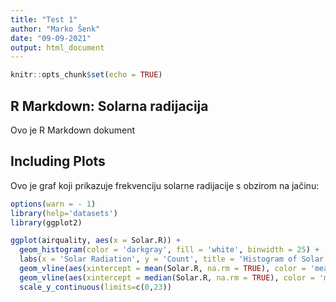 ```yaml
---
title: "Test 1"
author: "Marko Šenk"
date: "09-09-2021"
output: html_document
---
```


```r
knitr::opts_chunk$set(echo = TRUE)
```

## R Markdown: Solarna radijacija

Ovo je R Markdown dokument

## Including Plots

Ovo je graf koji prikazuje frekvenciju solarne radijacije s obzirom na jačinu:

```r
options(warn = - 1)  
library(help='datasets')
library(ggplot2)

ggplot(airquality, aes(x = Solar.R)) +
  geom_histogram(color = 'darkgray', fill = 'white', binwidth = 25) +
  labs(x = 'Solar Radiation', y = 'Count', title = 'Histogram of Solar Radiation') + 
  geom_vline(aes(xintercept = mean(Solar.R, na.rm = TRUE), color = 'mean'), show.legend = TRUE, size = 2) +
  geom_vline(aes(xintercept = median(Solar.R, na.rm = TRUE), color = 'median'), show.legend = TRUE) +
  scale_y_continuous(limits=c(0,23))

```

